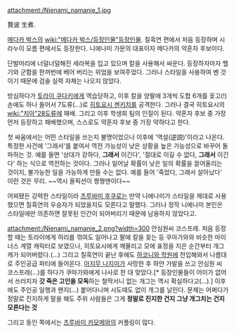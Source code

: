 attachment:/Nienami_namanie_1.jpg

贄波 生煮.

[[메다카 박스]]의 [[wiki:"메다카 박스/등장인물"등장인물]]. 칠흑연 편에서 처음 등장하며 시라누이 모름 편에서도 등장한다. 니에나미 가문의 대표이자 메다카의 약혼자 후보이다.

단발머리에 너덜너덜해진 세라복을 입고 있으며 칼을 사용해서 싸운다. 등장하자마자 헬기와 군함을 한꺼번에 베어 버리는 위엄을 보여주었다. 그러나 스타일을 사용하여 벤 것이기 때문에 검술 실력 자체는 나오지 않았다. 

방심하다가 [[토라이 쿠다키]]에게 역습당하고, 이후 칼을 양팔에 3개씩 도합 6개를 꽂고(!) 손에도 하나 들어서 7도류(...)로 [[히토요시 젠키치]]를 공격한다. 그러나 결국 히토요시의 [[wiki:"치아"28도류]]에 패배. 그리고 이후 학생회 팀의 인질이 된다. 약혼자 후보 중 가장 먼저 등장하고 패배했으며, 스스로도 약혼자 후보 중 가장 약하다고 한다.

첫 싸움에서는 어떤 스타일을 쓰는지 불명이었으나 이후에 '역설(逆説)'이라고 나온다. 특정한 사건에 '그래서'를 붙여서 역전 가능성이 낮은 상황을 높은 가능성으로 바꾸어 돌파하는 것. 예를 들면 '상대가 강하다, '''그래서''' 이긴다', '절대로 이길 수 없다, '''그래서''' 이긴다' 하는 식으로 역전하는 것이다. 그러나 일어날 확률이 낮은 일의 확률을 끌어올리는 것이지, 불가능한 일을 가능하게 만들 수는 없다. 예를 들어 '죽었다, 그래서 살아났다' 이런 것은 무리. ~~역시 올픽션이 짱짱맨이다~~

어찌됐든 강력한 스타일이라 [[츠루바미 후쿠로]]는 만약 니에나미가 스타일을 제대로 사용했으면 칠흑연의 우승자가 되었을지도 모른다고 말했다. 그러나 정작 니에나미 본인은 스타일에만 의존하면 잘못된 인간이 되어버리기 때문에 남용하지 않았다고.

attachment:/Nienami_namanie_2.png?width=300
안심원씨 코스프레.
처음 등장할 때는 토라이에게 허리를 꺾여도 일어나고 팔에 칼을 꽂는 등 쿠마가와와 비슷한 마이너스 계열 캐릭터로 보였으나, 히토요시에게 깨물리고 모에 표정을 지은 순간부터 개그캐가 되어버렸다.(...) 그리고 칠흑연이 끝난 후에도 [[하코니와 학원]]에 전입해와서 나름대로 주인공급 파티에 들어온다. [[아지무 나지미]]가 사망한 후 하얀 가발을 쓰고 안심원 씨 코스프레(...)를 하다가 쿠마가와에게 나사로 한 대 맞았다.[* 등장인물들이 어이가 없어서 쓰러지자 '''갓 죽은 고인을 모독'''하는 철딱서니 없는 개그는 역시 확실하다고(...).]
이후에도 주인공 일행과 왠지(...) 붙어다니며 시도때도 없이 개그를 날린다. 문제는 어쩌다가 정말로 진지하게 말을 해도 주위 사람들은 그게 '''정말로 진지한 건지 그냥 개그치는 건지 모른다는 것'''

그리고 동인 쪽에서는 [[츠루바미 카모메]]와의 커플링이 많다.
